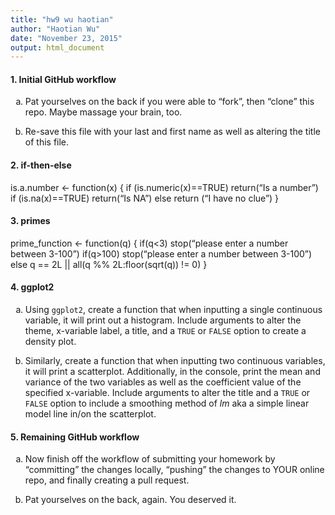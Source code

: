 ```yaml
---
title: "hw9 wu haotian"
author: "Haotian Wu"
date: "November 23, 2015"
output: html_document
---
```


#### 1. Initial GitHub workflow

a. Pat yourselves on the back if you were able to "fork", then "clone" this repo. Maybe massage your brain, too.

b. Re-save this file with your last and first name as well as altering the title of this file.

#### 2. if-then-else

is.a.number <- function(x) {
  if (is.numeric(x)==TRUE)
    return("Is a number")
  if (is.na(x)==TRUE)
    return("Is NA")
  else 
    return ("I have no clue")
}

#### 3. primes 

prime_function <- function(q) {
  if(q<3)
    stop("please enter a number between 3-100")
  if(q>100)
    stop("please enter a number between 3-100")
  else q == 2L || all(q %% 2L:floor(sqrt(q)) != 0)
}

#### 4. ggplot2

a. Using `ggplot2`, create a function that when inputting a single continuous variable, it will print out a histogram. Include arguments to alter the theme, x-variable label, a title, and a `TRUE` or `FALSE` option to create a density plot.




b. Similarly, create a function that when inputting two continuous variables, it will print a scatterplot. Additionally, in the console, print the mean and variance of the two variables as well as the coefficient value of the specified x-variable.  Include arguments to alter the title and a `TRUE` or `FALSE` option to include a smoothing method of *lm* aka a simple linear model line in/on the scatterplot.


#### 5. Remaining GitHub workflow

a. Now finish off the workflow of submitting your homework by "committing" the changes locally, "pushing" the changes to YOUR online repo, and finally creating a pull request. 

b. Pat yourselves on the back, again.  You deserved it.
